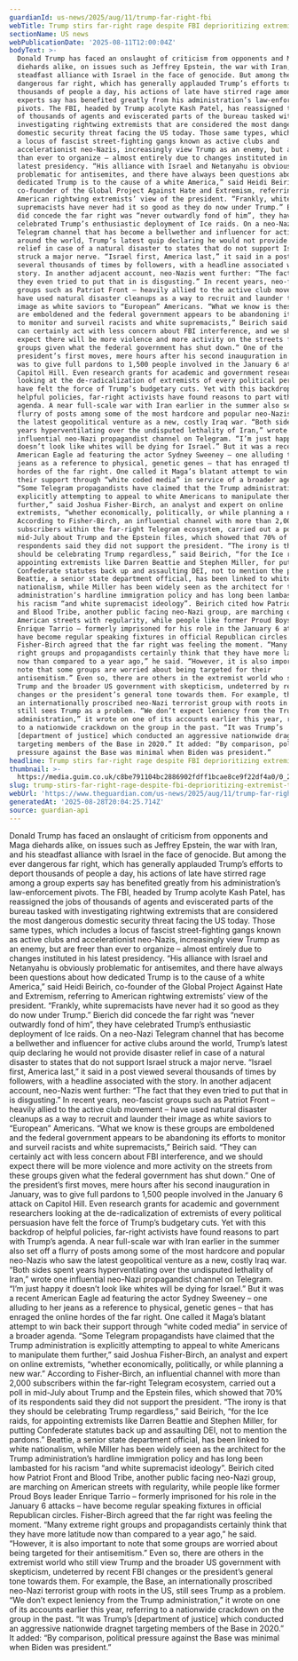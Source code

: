 ```yaml
---
guardianId: us-news/2025/aug/11/trump-far-right-fbi
webTitle: Trump stirs far-right rage despite FBI deprioritizing extremist threat
sectionName: US news
webPublicationDate: '2025-08-11T12:00:04Z'
bodyText: >-
  Donald Trump has faced an onslaught of criticism from opponents and Maga
  diehards alike, on issues such as Jeffrey Epstein, the war with Iran, and his
  steadfast alliance with Israel in the face of genocide. But among the ever
  dangerous far right, which has generally applauded Trump’s efforts to deport
  thousands of people a day, his actions of late have stirred rage among a group
  experts say has benefited greatly from his administration’s law-enforcement
  pivots. The FBI, headed by Trump acolyte Kash Patel, has reassigned the jobs
  of thousands of agents and eviscerated parts of the bureau tasked with
  investigating rightwing extremists that are considered the most dangerous
  domestic security threat facing the US today. Those same types, which includes
  a locus of fascist street-fighting gangs known as active clubs and
  accelerationist neo-Nazis, increasingly view Trump as an enemy, but are freer
  than ever to organize – almost entirely due to changes instituted in his
  latest presidency. “His alliance with Israel and Netanyahu is obviously
  problematic for antisemites, and there have always been questions about how
  dedicated Trump is to the cause of a white America,” said Heidi Beirich,
  co-founder of the Global Project Against Hate and Extremism, referring to
  American rightwing extremists’ view of the president. “Frankly, white
  supremacists have never had it so good as they do now under Trump.” Bierich
  did concede the far right was “never outwardly fond of him”, they have
  celebrated Trump’s enthusiastic deployment of Ice raids. On a neo-Nazi
  Telegram channel that has become a bellwether and influencer for active clubs
  around the world, Trump’s latest quip declaring he would not provide disaster
  relief in case of a natural disaster to states that do not support Israel
  struck a major nerve. “Israel first, America last,” it said in a post viewed
  several thousands of times by followers, with a headline associated with the
  story. In another adjacent account, neo-Nazis went further: “The fact that
  they even tried to put that in is disgusting.” In recent years, neo-fascist
  groups such as Patriot Front – heavily allied to the active club movement –
  have used natural disaster cleanups as a way to recruit and launder their
  image as white saviors to “European” Americans. “What we know is these groups
  are emboldened and the federal government appears to be abandoning its efforts
  to monitor and surveil racists and white supremacists,” Beirich said. “They
  can certainly act with less concern about FBI interference, and we should
  expect there will be more violence and more activity on the streets from these
  groups given what the federal government has shut down.” One of the
  president’s first moves, mere hours after his second inauguration in January,
  was to give full pardons to 1,500 people involved in the January 6 attack on
  Capitol Hill. Even research grants for academic and government researchers
  looking at the de-radicalization of extremists of every political persuasion
  have felt the force of Trump’s budgetary cuts. Yet with this backdrop of
  helpful policies, far-right activists have found reasons to part with Trump’s
  agenda. A near full-scale war with Iran earlier in the summer also set off a
  flurry of posts among some of the most hardcore and popular neo-Nazis who saw
  the latest geopolitical venture as a new, costly Iraq war. “Both sides spent
  years hyperventilating over the undisputed lethality of Iran,” wrote one
  influential neo-Nazi propagandist channel on Telegram. “I’m just happy it
  doesn’t look like whites will be dying for Israel.” But it was a recent
  American Eagle ad featuring the actor Sydney Sweeney – one alluding to her
  jeans as a reference to physical, genetic genes – that has enraged the online
  hordes of the far right. One called it Maga’s blatant attempt to win back
  their support through “white coded media” in service of a broader agenda.
  “Some Telegram propagandists have claimed that the Trump administration is
  explicitly attempting to appeal to white Americans to manipulate them
  further,” said Joshua Fisher-Birch, an analyst and expert on online
  extremists, “whether economically, politically, or while planning a new war.”
  According to Fisher-Birch, an influential channel with more than 2,000
  subscribers within the far-right Telegram ecosystem, carried out a poll in
  mid-July about Trump and the Epstein files, which showed that 70% of its
  respondents said they did not support the president. “The irony is that they
  should be celebrating Trump regardless,” said Beirich, “for the Ice raids, for
  appointing extremists like Darren Beattie and Stephen Miller, for putting
  Confederate statutes back up and assaulting DEI, not to mention the pardons.”
  Beattie, a senior state department official, has been linked to white
  nationalism, while Miller has been widely seen as the architect for the Trump
  administration’s hardline immigration policy and has long been lambasted for
  his racism “and white supremacist ideology”. Beirich cited how Patriot Front
  and Blood Tribe, another public facing neo-Nazi group, are marching on
  American streets with regularity, while people like former Proud Boys leader
  Enrique Tarrio – formerly imprisoned for his role in the January 6 attacks –
  have become regular speaking fixtures in official Republican circles.
  Fisher-Birch agreed that the far right was feeling the moment. “Many extreme
  right groups and propagandists certainly think that they have more latitude
  now than compared to a year ago,” he said. “However, it is also important to
  note that some groups are worried about being targeted for their
  antisemitism.” Even so, there are others in the extremist world who still view
  Trump and the broader US government with skepticism, undeterred by recent FBI
  changes or the president’s general tone towards them. For example, the Base,
  an internationally proscribed neo-Nazi terrorist group with roots in the US,
  still sees Trump as a problem. “We don’t expect leniency from the Trump
  administration,” it wrote on one of its accounts earlier this year, referring
  to a nationwide crackdown on the group in the past. “It was Trump’s
  [department of justice] which conducted an aggressive nationwide dragnet
  targeting members of the Base in 2020.” It added: “By comparison, political
  pressure against the Base was minimal when Biden was president.”
headline: Trump stirs far-right rage despite FBI deprioritizing extremist threat
thumbnail: >-
  https://media.guim.co.uk/c8be791104bc2886902fdff1bcae8ce9f22df4a0/0_294_3000_2400/500.jpg
slug: trump-stirs-far-right-rage-despite-fbi-deprioritizing-extremist-threat
webUrl: 'https://www.theguardian.com/us-news/2025/aug/11/trump-far-right-fbi'
generatedAt: '2025-08-28T20:04:25.714Z'
source: guardian-api
---
```

Donald Trump has faced an onslaught of criticism from opponents and Maga diehards alike, on issues such as Jeffrey Epstein, the war with Iran, and his steadfast alliance with Israel in the face of genocide. But among the ever dangerous far right, which has generally applauded Trump’s efforts to deport thousands of people a day, his actions of late have stirred rage among a group experts say has benefited greatly from his administration’s law-enforcement pivots. The FBI, headed by Trump acolyte Kash Patel, has reassigned the jobs of thousands of agents and eviscerated parts of the bureau tasked with investigating rightwing extremists that are considered the most dangerous domestic security threat facing the US today. Those same types, which includes a locus of fascist street-fighting gangs known as active clubs and accelerationist neo-Nazis, increasingly view Trump as an enemy, but are freer than ever to organize – almost entirely due to changes instituted in his latest presidency. “His alliance with Israel and Netanyahu is obviously problematic for antisemites, and there have always been questions about how dedicated Trump is to the cause of a white America,” said Heidi Beirich, co-founder of the Global Project Against Hate and Extremism, referring to American rightwing extremists’ view of the president. “Frankly, white supremacists have never had it so good as they do now under Trump.” Bierich did concede the far right was “never outwardly fond of him”, they have celebrated Trump’s enthusiastic deployment of Ice raids. On a neo-Nazi Telegram channel that has become a bellwether and influencer for active clubs around the world, Trump’s latest quip declaring he would not provide disaster relief in case of a natural disaster to states that do not support Israel struck a major nerve. “Israel first, America last,” it said in a post viewed several thousands of times by followers, with a headline associated with the story. In another adjacent account, neo-Nazis went further: “The fact that they even tried to put that in is disgusting.” In recent years, neo-fascist groups such as Patriot Front – heavily allied to the active club movement – have used natural disaster cleanups as a way to recruit and launder their image as white saviors to “European” Americans. “What we know is these groups are emboldened and the federal government appears to be abandoning its efforts to monitor and surveil racists and white supremacists,” Beirich said. “They can certainly act with less concern about FBI interference, and we should expect there will be more violence and more activity on the streets from these groups given what the federal government has shut down.” One of the president’s first moves, mere hours after his second inauguration in January, was to give full pardons to 1,500 people involved in the January 6 attack on Capitol Hill. Even research grants for academic and government researchers looking at the de-radicalization of extremists of every political persuasion have felt the force of Trump’s budgetary cuts. Yet with this backdrop of helpful policies, far-right activists have found reasons to part with Trump’s agenda. A near full-scale war with Iran earlier in the summer also set off a flurry of posts among some of the most hardcore and popular neo-Nazis who saw the latest geopolitical venture as a new, costly Iraq war. “Both sides spent years hyperventilating over the undisputed lethality of Iran,” wrote one influential neo-Nazi propagandist channel on Telegram. “I’m just happy it doesn’t look like whites will be dying for Israel.” But it was a recent American Eagle ad featuring the actor Sydney Sweeney – one alluding to her jeans as a reference to physical, genetic genes – that has enraged the online hordes of the far right. One called it Maga’s blatant attempt to win back their support through “white coded media” in service of a broader agenda. “Some Telegram propagandists have claimed that the Trump administration is explicitly attempting to appeal to white Americans to manipulate them further,” said Joshua Fisher-Birch, an analyst and expert on online extremists, “whether economically, politically, or while planning a new war.” According to Fisher-Birch, an influential channel with more than 2,000 subscribers within the far-right Telegram ecosystem, carried out a poll in mid-July about Trump and the Epstein files, which showed that 70% of its respondents said they did not support the president. “The irony is that they should be celebrating Trump regardless,” said Beirich, “for the Ice raids, for appointing extremists like Darren Beattie and Stephen Miller, for putting Confederate statutes back up and assaulting DEI, not to mention the pardons.” Beattie, a senior state department official, has been linked to white nationalism, while Miller has been widely seen as the architect for the Trump administration’s hardline immigration policy and has long been lambasted for his racism “and white supremacist ideology”. Beirich cited how Patriot Front and Blood Tribe, another public facing neo-Nazi group, are marching on American streets with regularity, while people like former Proud Boys leader Enrique Tarrio – formerly imprisoned for his role in the January 6 attacks – have become regular speaking fixtures in official Republican circles. Fisher-Birch agreed that the far right was feeling the moment. “Many extreme right groups and propagandists certainly think that they have more latitude now than compared to a year ago,” he said. “However, it is also important to note that some groups are worried about being targeted for their antisemitism.” Even so, there are others in the extremist world who still view Trump and the broader US government with skepticism, undeterred by recent FBI changes or the president’s general tone towards them. For example, the Base, an internationally proscribed neo-Nazi terrorist group with roots in the US, still sees Trump as a problem. “We don’t expect leniency from the Trump administration,” it wrote on one of its accounts earlier this year, referring to a nationwide crackdown on the group in the past. “It was Trump’s [department of justice] which conducted an aggressive nationwide dragnet targeting members of the Base in 2020.” It added: “By comparison, political pressure against the Base was minimal when Biden was president.”
